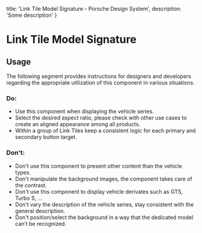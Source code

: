 
  title: 'Link Tile Model Signature - Porsche Design System',
  description: 'Some description'
}

# Link Tile Model Signature <ComponentStatus tagName="p-link-tile-model-signature"></ComponentStatus>

<TableOfContents headings={[]} />

## Usage

The following segment provides instructions for designers and developers regarding the appropriate utilization of this
component in various situations.

### Do:

- Use this component when displaying the vehicle series.
- Select the desired aspect ratio, please check with other use cases to create an aligned appearance among all products.
- Within a group of Link Tiles keep a consistent logic for each primary and secondary button target.

### Don't:

- Don't use this component to present other content than the vehicle types.
- Don't manipulate the background images, the component takes care of the contrast.
- Don't use this component to display vehicle derivates such as GTS, Turbo S, ...
- Don't vary the description of the vehicle series, stay consistent with the general description.
- Don't position/select the background in a way that the dedicated model can’t be recognized.
